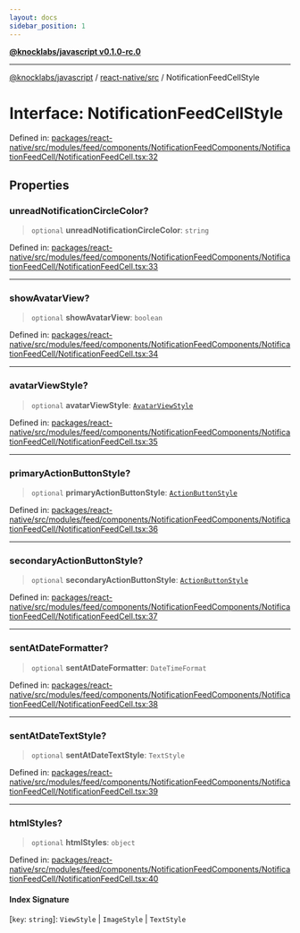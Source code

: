 ```yaml
---
layout: docs
sidebar_position: 1
---
```


[**@knocklabs/javascript v0.1.0-rc.0**](../../../index.mdx)

***

[@knocklabs/javascript](../../../modules.mdx) / [react-native/src](../index.mdx) / NotificationFeedCellStyle

# Interface: NotificationFeedCellStyle

Defined in: [packages/react-native/src/modules/feed/components/NotificationFeedComponents/NotificationFeedCell/NotificationFeedCell.tsx:32](https://github.com/knocklabs/javascript/blob/main/packages/react-native/src/modules/feed/components/NotificationFeedComponents/NotificationFeedCell/NotificationFeedCell.tsx#L32)

## Properties

### unreadNotificationCircleColor?

> `optional` **unreadNotificationCircleColor**: `string`

Defined in: [packages/react-native/src/modules/feed/components/NotificationFeedComponents/NotificationFeedCell/NotificationFeedCell.tsx:33](https://github.com/knocklabs/javascript/blob/main/packages/react-native/src/modules/feed/components/NotificationFeedComponents/NotificationFeedCell/NotificationFeedCell.tsx#L33)

***

### showAvatarView?

> `optional` **showAvatarView**: `boolean`

Defined in: [packages/react-native/src/modules/feed/components/NotificationFeedComponents/NotificationFeedCell/NotificationFeedCell.tsx:34](https://github.com/knocklabs/javascript/blob/main/packages/react-native/src/modules/feed/components/NotificationFeedComponents/NotificationFeedCell/NotificationFeedCell.tsx#L34)

***

### avatarViewStyle?

> `optional` **avatarViewStyle**: [`AvatarViewStyle`](AvatarViewStyle.mdx)

Defined in: [packages/react-native/src/modules/feed/components/NotificationFeedComponents/NotificationFeedCell/NotificationFeedCell.tsx:35](https://github.com/knocklabs/javascript/blob/main/packages/react-native/src/modules/feed/components/NotificationFeedComponents/NotificationFeedCell/NotificationFeedCell.tsx#L35)

***

### primaryActionButtonStyle?

> `optional` **primaryActionButtonStyle**: [`ActionButtonStyle`](ActionButtonStyle.mdx)

Defined in: [packages/react-native/src/modules/feed/components/NotificationFeedComponents/NotificationFeedCell/NotificationFeedCell.tsx:36](https://github.com/knocklabs/javascript/blob/main/packages/react-native/src/modules/feed/components/NotificationFeedComponents/NotificationFeedCell/NotificationFeedCell.tsx#L36)

***

### secondaryActionButtonStyle?

> `optional` **secondaryActionButtonStyle**: [`ActionButtonStyle`](ActionButtonStyle.mdx)

Defined in: [packages/react-native/src/modules/feed/components/NotificationFeedComponents/NotificationFeedCell/NotificationFeedCell.tsx:37](https://github.com/knocklabs/javascript/blob/main/packages/react-native/src/modules/feed/components/NotificationFeedComponents/NotificationFeedCell/NotificationFeedCell.tsx#L37)

***

### sentAtDateFormatter?

> `optional` **sentAtDateFormatter**: `DateTimeFormat`

Defined in: [packages/react-native/src/modules/feed/components/NotificationFeedComponents/NotificationFeedCell/NotificationFeedCell.tsx:38](https://github.com/knocklabs/javascript/blob/main/packages/react-native/src/modules/feed/components/NotificationFeedComponents/NotificationFeedCell/NotificationFeedCell.tsx#L38)

***

### sentAtDateTextStyle?

> `optional` **sentAtDateTextStyle**: `TextStyle`

Defined in: [packages/react-native/src/modules/feed/components/NotificationFeedComponents/NotificationFeedCell/NotificationFeedCell.tsx:39](https://github.com/knocklabs/javascript/blob/main/packages/react-native/src/modules/feed/components/NotificationFeedComponents/NotificationFeedCell/NotificationFeedCell.tsx#L39)

***

### htmlStyles?

> `optional` **htmlStyles**: `object`

Defined in: [packages/react-native/src/modules/feed/components/NotificationFeedComponents/NotificationFeedCell/NotificationFeedCell.tsx:40](https://github.com/knocklabs/javascript/blob/main/packages/react-native/src/modules/feed/components/NotificationFeedComponents/NotificationFeedCell/NotificationFeedCell.tsx#L40)

#### Index Signature

\[`key`: `string`\]: `ViewStyle` \| `ImageStyle` \| `TextStyle`
